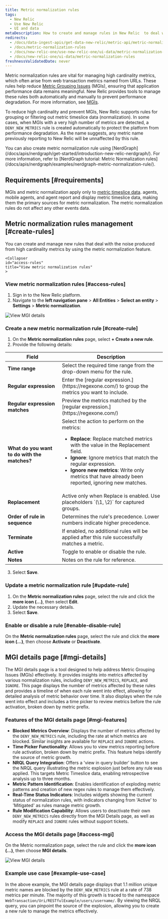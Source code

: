 ```yaml
---
title: Metric normalization rules
tags:
  - New Relic 
  - Use New Relic 
  - UI and data
metaDescription: How to create and manage rules in New Relic  to deal with noise from high cardinality metrics and prevent metric grouping issues (MGIs).
redirects:
  - /docs/data-ingest-apis/get-data-new-relic/metric-api/metric-normalization-rules
  - /docs/metric-normalization-rules
  - /docs/new-relic-one/use-new-relic-one/ui-data/metric-normalization-rules
  - /docs/new-relic-one/ui-data/metric-normalization-rules
freshnessValidatedDate: never
---
```



Metric normalization rules are vital for managing high cardinality metrics, which often arise from web transaction metrics named from URLs. These rules help reduce [Metric Grouping Issues](/docs/using-new-relic/cross-product-functions/troubleshooting/metric-grouping-issues) (MGIs), ensuring that application performance data remains meaningful. New Relic provides tools to manage these rules both automatically and manually to prevent performance degradation. For more information, see [MGIs](/docs/using-new-relic/cross-product-functions/troubleshooting/metric-grouping-issues).


To reduce high cardinality and prevent MGIs, New Relic supports rules for grouping or filtering out metric timeslice data (normalization). In some cases, when MGIs with a very high number of metrics are detected, a `DENY_NEW_METRICS` rule is created automatically to protect the platform from performance degradation. As the name suggests, any metric name previously reporting to New Relic will be unnaffected by this rule.

<Callout variant="tip">
  You can also create metric normalization rule using [NerdGraph](/docs/apis/nerdgraph/get-started/introduction-new-relic-nerdgraph/). For more information, refer to [NerdGraph tutorial: Metric Normalization rules](/docs/apis/nerdgraph/examples/nerdgraph-metric-normalization-rule/).
</Callout>


## Requirements [#requirements]

MGIs and metric normalization apply only to [metric timeslice data](/docs/data-apis/understand-data/new-relic-data-types/#timeslice-data). <InlinePopover type="apm"/> agents, mobile agents, and <InlinePopover type="browser"/> agent report and display metric timeslice data, making them the primary sources for metric normalization. The metric normalization rules do not affect any other events data.


## Metric normalization rules management [#create-rules]

You can create and manage new rules that deal with the noise produced from high cardinality metrics by using the metric normalization feature. 

<CollapserGroup>

    <Collapser 
    id="access-rules" 
    title="View metric normalization rules"
    >

### View metric normalization rules [#access-rules]

1. Sign in to the New Relic platform.
2. Navigate to the **left navigation pane** > **All Entities** > **Select an entity** > **Settings** > **Metric normalization**.

<img
  title="View details"
  alt="View MGI details"
  src="/images/Access_metric_rules.webp"
/>

  </Collapser>

  <Collapser 
    id="create-metric-normalization-rule" 
    title="Create a metric normalization rule"
    >

### Create a new metric normalization rule [#create-rule]

1. On the **Metric normalization rules** page, select **+ Create a new rule**.
2. Provide the following details:

  <table>
  <thead>
    <tr>
      <th>Field</th>
      <th>Description</th>
    </tr>
  </thead>
  <tbody>
    <tr>
      <td><strong>Time range</strong></td>
      <td>Select the required time range from the drop-down menu for the rule.</td>
    </tr>
    <tr>
      <td><strong>Regular expression</strong></td>
      <td>Enter the [regular expression.](https://regexone.com/) to group the metrics you want to include.</td>
    </tr>
    <tr>
      <td><strong>Regular expression matches</strong></td>
      <td>Preview the metrics matched by the [regular expression.](https://regexone.com/)</td>
    </tr>
    <tr>
      <td><strong>What do you want to do with the matches?</strong></td>
      <td>Select the action to perform on the metrics:
        <ul>
          <li><strong>Replace</strong>: Replace matched metrics with the value in the Replacement field.</li>
          <li><strong>Ignore</strong>: Ignore metrics that match the regular expression.</li>
          <li><strong>Ignore new metrics</strong>: Write only metrics that have already been reported, ignoring new matches.</li>
        </ul>
      </td>
    </tr>
    <tr>
      <td><strong>Replacement</strong></td>
      <td>Active only when Replace is enabled. Use placeholders `(\1, \2)` for captured groups.</td>
    </tr>
    <tr>
      <td><strong>Order of rule in sequence</strong></td>
      <td>Determines the rule's precedence. Lower numbers indicate higher precedence.</td>
    </tr>
    <tr>
      <td><strong>Terminate</strong></td>
      <td>If enabled, no additional rules will be applied after this rule successfully matches a metric.</td>
    </tr>
    <tr>
      <td><strong>Active</strong></td>
      <td>Toggle to enable or disable the rule.</td>
    </tr>
    <tr>
      <td><strong>Notes</strong></td>
      <td>Notes on the rule for reference.</td>
    </tr>
  </tbody>
</table>

3. Select **Save**.

  </Collapser>

  <Collapser 
    id="update-metric-normalization-rule" 
    title="Update a metric normalization rule"
    >

### Update a metric normalization rule [#update-rule]

1. On the **Metric normalization rules** page, select the rule and click the **more icon (...)**, then select **Edit**.
2. Update the necessary details.
3. Select **Save**.

  </Collapser>

  <Collapser 
    id="Enable-metric-normalization-rule" 
    title="Enable or disable a metric normalization rule"
    >

### Enable or disable a rule [#enable-disable-rule]

On the **Metric normalization rules** page, select the rule and click the **more icon (...)**, then choose **Activate** or **Deactivate**.

  </Collapser>

</CollapserGroup>

## MGI details page [#mgi-details]

The MGI details page is a tool designed to help address Metric Grouping Issues (MGIs) effectively. It provides insights into metrics affected by various normalization rules, including `DENY_NEW_METRICS`, `REPLACE`, and `IGNORE`. This page displays the number of metrics affected by these rules and provides a timeline of when each rule went into effect, allowing for detailed analysis of metric behavior over time. It also displays when the rule went into effect and includes a time picker to review metrics before the rule activation, broken down by metric prefix.

### Features of the MGI details page [#mgi-features]

- **Blocked Metrics Overview**: Displays the number of metrics affected by the `DENY_NEW_METRICS` rule, including the rate at which metrics are blocked. Similar insights are available for `REPLACE` and `IGNORE` actions.
- **Time Picker Functionality**: Allows you to view metrics reporting before rule activation, broken down by metric prefix. This feature helps identify the source of metric growth.
- **NRQL Query Integration**: Offers a 'view in query builder' button to see the NRQL query illustrating the metric explosion just before any rule was applied. This targets Metric Timeslice data, enabling retrospective analysis up to three months.
- **Metric Pattern Identification**: Enables identification of exploding metric patterns and creation of new regex rules to manage them effectively.
- **Real-Time Status Indicators**: Includes widgets showing the current status of normalization rules, with indicators changing from 'Active' to 'Mitigated' as rules manage metric growth.
- **Rule Modification Capability**: Allows users to deactivate their own `DENY_NEW_METRICS` rules directly from the MGI Details page, as well as modify `REPLACE` and `IGNORE` rules without support tickets.

### Access the MGI details page [#access-mgi]

On the Metric normalization page, select the rule and click the **more icon (...)**, then choose **MGI details**.

<img
  title="View details"
  alt="View MGI details"
  src="/images/metric-details.webp"
/>

### Example use case [#example-use-case]

In the above example, the MGI details page displays that 1.1 million unique metric names are blocked by the `DENY_NEW_METRICS` rule at a rate of 738 metrics per minute. The majority of this growth is traced to the namespace `WebTransaction/Uri/RESTfulExample/users/username/`. By viewing the NRQL query, you can pinpoint the source of the explosion, allowing you to create a new rule to manage the metrics effectively.